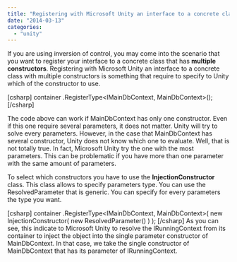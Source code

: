 ```yaml
---
title: "Registering with Microsoft Unity an interface to a concrete class with multiple constructors"
date: "2014-03-13"
categories: 
  - "unity"
---
```


If you are using inversion of control, you may come into the scenario that you want to register your interface to a concrete class that has **multiple constructors**. Registering with Microsoft Unity an interface to a concrete class with multiple constructors is something that require to specify to Unity which of the constructor to use.

\[csharp\] container .RegisterType<IMainDbContext, MainDbContext>(); \[/csharp\]

The code above can work if MainDbContext has only one constructor. Even if this one require several parameters, it does not matter. Unity will try to solve every parameters. However, in the case that MainDbContext has several constructor, Unity does not know which one to evaluate. Well, that is not totally true. In fact, Microsoft Unity try the one with the most parameters. This can be problematic if you have more than one parameter with the same amount of parameters.

To select which constructors you have to use the **InjectionConstructor** class. This class allows to specify parameters type. You can use the ResolvedParameter that is generic. You can specify for every parameters the type you want.

\[csharp\] container .RegisterType<IMainDbContext, MainDbContext>( new InjectionConstructor( new ResolvedParameter<IRunningContext>() ) ); \[/csharp\] As you can see, this indicate to Microsoft Unity to resolve the IRunningContext from its container to inject the object into the single parameter constructor of MainDbContext. In that case, we take the single constructor of MainDbContext that has its parameter of IRunningContext.

